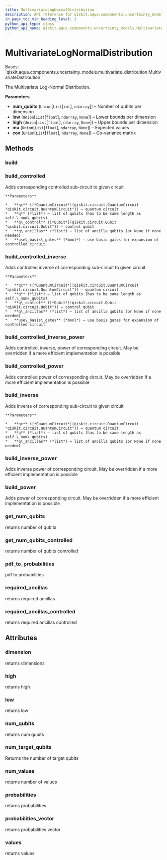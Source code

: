 ```yaml
---
title: MultivariateLogNormalDistribution
description: API reference for qiskit.aqua.components.uncertainty_models.MultivariateLogNormalDistribution
in_page_toc_min_heading_level: 1
python_api_type: class
python_api_name: qiskit.aqua.components.uncertainty_models.MultivariateLogNormalDistribution
---
```


# MultivariateLogNormalDistribution

<Class id="qiskit.aqua.components.uncertainty_models.MultivariateLogNormalDistribution" isDedicatedPage={true} github="https://github.com/qiskit-community/qiskit-aqua/tree/stable/0.9/qiskit/aqua/components/uncertainty_models/multivariate_log_normal_distribution.py" signature="MultivariateLogNormalDistribution(num_qubits, low=None, high=None, mu=None, cov=None)" modifiers="class">
  Bases: `qiskit.aqua.components.uncertainty_models.multivariate_distribution.MultivariateDistribution`

  The Multivariate Log-Normal Distribution.

  **Parameters**

  *   **num\_qubits** (`Union`\[`List`\[`int`], `ndarray`]) – Number of qubits per dimension
  *   **low** (`Union`\[`List`\[`float`], `ndarray`, `None`]) – Lower bounds per dimension
  *   **high** (`Union`\[`List`\[`float`], `ndarray`, `None`]) – Upper bounds per dimension
  *   **mu** (`Union`\[`List`\[`float`], `ndarray`, `None`]) – Expected values
  *   **cov** (`Union`\[`List`\[`float`], `ndarray`, `None`]) – Co-variance matrix

  ## Methods

  <span id="qiskit-aqua-components-uncertainty-models-multivariatelognormaldistribution-build" />

  ### build

  <Function id="qiskit.aqua.components.uncertainty_models.MultivariateLogNormalDistribution.build" signature="MultivariateLogNormalDistribution.build(qc, q, q_ancillas=None, params=None)" />

  <span id="qiskit-aqua-components-uncertainty-models-multivariatelognormaldistribution-build-controlled" />

  ### build\_controlled

  <Function id="qiskit.aqua.components.uncertainty_models.MultivariateLogNormalDistribution.build_controlled" signature="MultivariateLogNormalDistribution.build_controlled(qc, q, q_control, q_ancillas=None, use_basis_gates=True)">
    Adds corresponding controlled sub-circuit to given circuit

    **Parameters**

    *   **qc** ([*QuantumCircuit*](qiskit.circuit.QuantumCircuit "qiskit.circuit.QuantumCircuit")) – quantum circuit
    *   **q** (*list*) – list of qubits (has to be same length as self.\_num\_qubits)
    *   **q\_control** ([*Qubit*](qiskit.circuit.Qubit "qiskit.circuit.Qubit")) – control qubit
    *   **q\_ancillas** (*list*) – list of ancilla qubits (or None if none needed)
    *   **use\_basis\_gates** (*bool*) – use basis gates for expansion of controlled circuit
  </Function>

  <span id="qiskit-aqua-components-uncertainty-models-multivariatelognormaldistribution-build-controlled-inverse" />

  ### build\_controlled\_inverse

  <Function id="qiskit.aqua.components.uncertainty_models.MultivariateLogNormalDistribution.build_controlled_inverse" signature="MultivariateLogNormalDistribution.build_controlled_inverse(qc, q, q_control, q_ancillas=None, use_basis_gates=True)">
    Adds controlled inverse of corresponding sub-circuit to given circuit

    **Parameters**

    *   **qc** ([*QuantumCircuit*](qiskit.circuit.QuantumCircuit "qiskit.circuit.QuantumCircuit")) – quantum circuit
    *   **q** (*list*) – list of qubits (has to be same length as self.\_num\_qubits)
    *   **q\_control** ([*Qubit*](qiskit.circuit.Qubit "qiskit.circuit.Qubit")) – control qubit
    *   **q\_ancillas** (*list*) – list of ancilla qubits (or None if none needed)
    *   **use\_basis\_gates** (*bool*) – use basis gates for expansion of controlled circuit
  </Function>

  <span id="qiskit-aqua-components-uncertainty-models-multivariatelognormaldistribution-build-controlled-inverse-power" />

  ### build\_controlled\_inverse\_power

  <Function id="qiskit.aqua.components.uncertainty_models.MultivariateLogNormalDistribution.build_controlled_inverse_power" signature="MultivariateLogNormalDistribution.build_controlled_inverse_power(qc, q, q_control, power, q_ancillas=None, use_basis_gates=True)">
    Adds controlled, inverse, power of corresponding circuit. May be overridden if a more efficient implementation is possible
  </Function>

  <span id="qiskit-aqua-components-uncertainty-models-multivariatelognormaldistribution-build-controlled-power" />

  ### build\_controlled\_power

  <Function id="qiskit.aqua.components.uncertainty_models.MultivariateLogNormalDistribution.build_controlled_power" signature="MultivariateLogNormalDistribution.build_controlled_power(qc, q, q_control, power, q_ancillas=None, use_basis_gates=True)">
    Adds controlled power of corresponding circuit. May be overridden if a more efficient implementation is possible
  </Function>

  <span id="qiskit-aqua-components-uncertainty-models-multivariatelognormaldistribution-build-inverse" />

  ### build\_inverse

  <Function id="qiskit.aqua.components.uncertainty_models.MultivariateLogNormalDistribution.build_inverse" signature="MultivariateLogNormalDistribution.build_inverse(qc, q, q_ancillas=None)">
    Adds inverse of corresponding sub-circuit to given circuit

    **Parameters**

    *   **qc** ([*QuantumCircuit*](qiskit.circuit.QuantumCircuit "qiskit.circuit.QuantumCircuit")) – quantum circuit
    *   **q** (*list*) – list of qubits (has to be same length as self.\_num\_qubits)
    *   **q\_ancillas** (*list*) – list of ancilla qubits (or None if none needed)
  </Function>

  <span id="qiskit-aqua-components-uncertainty-models-multivariatelognormaldistribution-build-inverse-power" />

  ### build\_inverse\_power

  <Function id="qiskit.aqua.components.uncertainty_models.MultivariateLogNormalDistribution.build_inverse_power" signature="MultivariateLogNormalDistribution.build_inverse_power(qc, q, power, q_ancillas=None)">
    Adds inverse power of corresponding circuit. May be overridden if a more efficient implementation is possible
  </Function>

  <span id="qiskit-aqua-components-uncertainty-models-multivariatelognormaldistribution-build-power" />

  ### build\_power

  <Function id="qiskit.aqua.components.uncertainty_models.MultivariateLogNormalDistribution.build_power" signature="MultivariateLogNormalDistribution.build_power(qc, q, power, q_ancillas=None)">
    Adds power of corresponding circuit. May be overridden if a more efficient implementation is possible
  </Function>

  <span id="qiskit-aqua-components-uncertainty-models-multivariatelognormaldistribution-get-num-qubits" />

  ### get\_num\_qubits

  <Function id="qiskit.aqua.components.uncertainty_models.MultivariateLogNormalDistribution.get_num_qubits" signature="MultivariateLogNormalDistribution.get_num_qubits()">
    returns number of qubits
  </Function>

  <span id="qiskit-aqua-components-uncertainty-models-multivariatelognormaldistribution-get-num-qubits-controlled" />

  ### get\_num\_qubits\_controlled

  <Function id="qiskit.aqua.components.uncertainty_models.MultivariateLogNormalDistribution.get_num_qubits_controlled" signature="MultivariateLogNormalDistribution.get_num_qubits_controlled()">
    returns number of qubits controlled
  </Function>

  <span id="qiskit-aqua-components-uncertainty-models-multivariatelognormaldistribution-pdf-to-probabilities" />

  ### pdf\_to\_probabilities

  <Function id="qiskit.aqua.components.uncertainty_models.MultivariateLogNormalDistribution.pdf_to_probabilities" signature="MultivariateLogNormalDistribution.pdf_to_probabilities(pdf, low, high, num_values)" modifiers="static">
    pdf to probabilities
  </Function>

  <span id="qiskit-aqua-components-uncertainty-models-multivariatelognormaldistribution-required-ancillas" />

  ### required\_ancillas

  <Function id="qiskit.aqua.components.uncertainty_models.MultivariateLogNormalDistribution.required_ancillas" signature="MultivariateLogNormalDistribution.required_ancillas()">
    returns required ancillas
  </Function>

  <span id="qiskit-aqua-components-uncertainty-models-multivariatelognormaldistribution-required-ancillas-controlled" />

  ### required\_ancillas\_controlled

  <Function id="qiskit.aqua.components.uncertainty_models.MultivariateLogNormalDistribution.required_ancillas_controlled" signature="MultivariateLogNormalDistribution.required_ancillas_controlled()">
    returns required ancillas controlled
  </Function>

  ## Attributes

  ### dimension

  <Attribute id="qiskit.aqua.components.uncertainty_models.MultivariateLogNormalDistribution.dimension">
    returns dimensions
  </Attribute>

  ### high

  <Attribute id="qiskit.aqua.components.uncertainty_models.MultivariateLogNormalDistribution.high">
    returns high
  </Attribute>

  ### low

  <Attribute id="qiskit.aqua.components.uncertainty_models.MultivariateLogNormalDistribution.low">
    returns low
  </Attribute>

  ### num\_qubits

  <Attribute id="qiskit.aqua.components.uncertainty_models.MultivariateLogNormalDistribution.num_qubits">
    returns num qubits
  </Attribute>

  ### num\_target\_qubits

  <Attribute id="qiskit.aqua.components.uncertainty_models.MultivariateLogNormalDistribution.num_target_qubits">
    Returns the number of target qubits
  </Attribute>

  ### num\_values

  <Attribute id="qiskit.aqua.components.uncertainty_models.MultivariateLogNormalDistribution.num_values">
    returns number of values
  </Attribute>

  ### probabilities

  <Attribute id="qiskit.aqua.components.uncertainty_models.MultivariateLogNormalDistribution.probabilities">
    returns probabilities
  </Attribute>

  ### probabilities\_vector

  <Attribute id="qiskit.aqua.components.uncertainty_models.MultivariateLogNormalDistribution.probabilities_vector">
    returns probabilities vector
  </Attribute>

  ### values

  <Attribute id="qiskit.aqua.components.uncertainty_models.MultivariateLogNormalDistribution.values">
    returns values
  </Attribute>
</Class>

